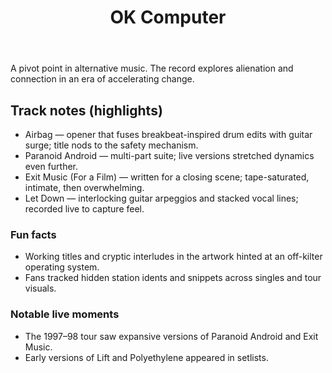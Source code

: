 ﻿---
title: "OK Computer"
releaseDate: "1997-06-16"
label: "Parlophone / Capitol"
cover: "data:image/svg+xml;utf8,<?xml version='1.0'?><svg xmlns='http://www.w3.org/2000/svg' width='800' height='800'><rect width='100%' height='100%' fill='%230a0a0a'/><text x='50%' y='50%' dominant-baseline='middle' text-anchor='middle' fill='%23aaff00' font-family='monospace' font-size='32'>OK COMPUTER</text></svg>"
hero: "/images/ok-computer.jpg"
tracklist:
  - "Airbag"
  - "Paranoid Android"
  - "Subterranean Homesick Alien"
  - "Exit Music (For a Film)"
  - "Let Down"
links:
  wikipedia: "https://en.wikipedia.org/wiki/OK_Computer"
  youtube: "https://www.youtube.com/watch?v=4bM_l443VV4"
  spotify: "https://open.spotify.com/album/6dVIqQ8qmQ5GBnJ9shOYGE"
summary: "A landmark album weaving anxiety, technology, and human drift."
seo:
  description: "Context, tracks, and live notes for OK Computer."
---


A pivot point in alternative music. The record explores alienation and connection in an era of accelerating change.

## Track notes (highlights)
- Airbag — opener that fuses breakbeat-inspired drum edits with guitar surge; title nods to the safety mechanism.
- Paranoid Android — multi-part suite; live versions stretched dynamics even further.
- Exit Music (For a Film) — written for a closing scene; tape-saturated, intimate, then overwhelming.
- Let Down — interlocking guitar arpeggios and stacked vocal lines; recorded live to capture feel.

### Fun facts
- Working titles and cryptic interludes in the artwork hinted at an off-kilter operating system.
- Fans tracked hidden station idents and snippets across singles and tour visuals.

### Notable live moments
- The 1997–98 tour saw expansive versions of Paranoid Android and Exit Music.
- Early versions of Lift and Polyethylene appeared in setlists.

<MediaEmbed provider="youtube" id="4bM_l443VV4" title="OK Computer Era (playlist or related)" />
